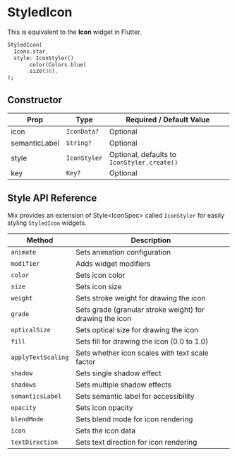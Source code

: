 # StyledIcon

This is equivalent to the **Icon** widget in Flutter.

```dart
StyledIcon(
  Icons.star,
  style: IconStyler()
      .color(Colors.blue)
      .size(30),
);
```

## Constructor

| Prop          | Type                        | Required / Default Value                |
|---------------|-----------------------------|-----------------------------------------|
| icon          | `IconData?`                 | Optional                               |
| semanticLabel | `String?`                   | Optional                               |
| style         | `IconStyler`                | Optional, defaults to `IconStyler.create()` |
| key           | `Key?`                      | Optional                               |

## Style API Reference

Mix provides an extension of Style\<IconSpec> called `IconStyler` for easily styling `StyledIcon` widgets.

| Method | Description |
|--------|-------------|
| `animate` | Sets animation configuration |
| `modifier` | Adds widget modifiers |
| `color` | Sets icon color |
| `size` | Sets icon size |
| `weight` | Sets stroke weight for drawing the icon |
| `grade` | Sets grade (granular stroke weight) for drawing the icon |
| `opticalSize` | Sets optical size for drawing the icon |
| `fill` | Sets fill for drawing the icon (0.0 to 1.0) |
| `applyTextScaling` | Sets whether icon scales with text scale factor |
| `shadow` | Sets single shadow effect |
| `shadows` | Sets multiple shadow effects |
| `semanticsLabel` | Sets semantic label for accessibility |
| `opacity` | Sets icon opacity |
| `blendMode` | Sets blend mode for icon rendering |
| `icon` | Sets the icon data |
| `textDirection` | Sets text direction for icon rendering |
